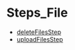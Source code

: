 
# Steps\_File

- [deleteFilesStep](../../functions/core_flows.deleteFilesStep/page.mdx)
- [uploadFilesStep](../../functions/core_flows.uploadFilesStep/page.mdx)
